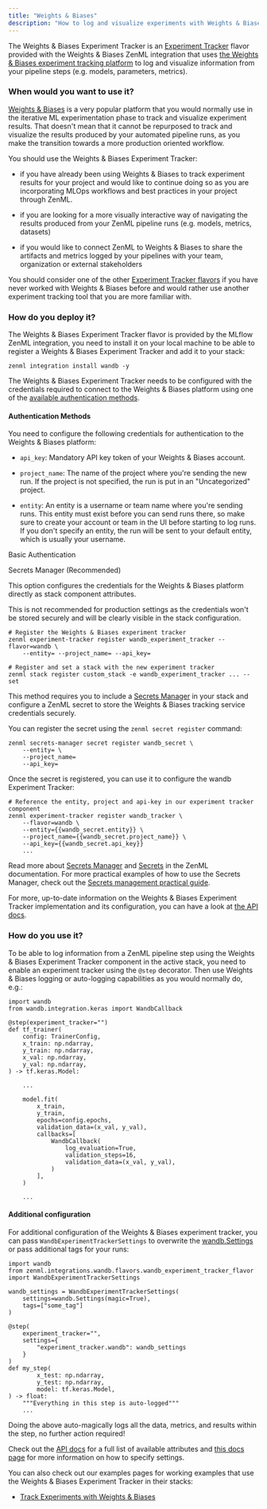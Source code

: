 ```yaml
---
title: "Weights & Biases"
description: "How to log and visualize experiments with Weights & Biases"
---
```


The Weights & Biases Experiment Tracker is an [Experiment Tracker](/component-gallery/experiment-trackers) flavor provided with the Weights & Biases ZenML integration that uses [the Weights & Biases experiment tracking platform](https://wandb.ai/site/experiment-tracking) to log and visualize information from your pipeline steps (e.g. models, parameters, metrics).

### When would you want to use it?

[Weights & Biases](https://wandb.ai/site/experiment-tracking) is a very popular platform that you would normally use in the iterative ML experimentation phase to track and visualize experiment results. That doesn't mean that it cannot be repurposed to track and visualize the results produced by your automated pipeline runs, as you make the transition towards a more production oriented workflow.

You should use the Weights & Biases Experiment Tracker:

* if you have already been using Weights & Biases to track experiment results for your project and would like to continue doing so as you are incorporating MLOps workflows and best practices in your project through ZenML.

* if you are looking for a more visually interactive way of navigating the results produced from your ZenML pipeline runs (e.g. models, metrics, datasets)

* if you would like to connect ZenML to Weights & Biases to share the artifacts and metrics logged by your pipelines with your team, organization or external stakeholders

You should consider one of the other [Experiment Tracker flavors](/component-gallery/experiment-trackers#experiment-tracker-flavors) if you have never worked with Weights & Biases before and would rather use another experiment tracking tool that you are more familiar with.

### How do you deploy it?

The Weights & Biases Experiment Tracker flavor is provided by the MLflow ZenML integration, you need to install it on your local machine to be able to register a Weights & Biases Experiment Tracker and add it to your stack:

```
zenml integration install wandb -y
```

The Weights & Biases Experiment Tracker needs to be configured with the credentials required to connect to the Weights & Biases platform using one of the [available authentication methods](/component-gallery/experiment-trackers/wandb#authentication-methods).

#### Authentication Methods

You need to configure the following credentials for authentication to the Weights & Biases platform:

* `api_key`: Mandatory API key token of your Weights & Biases account.

* `project_name`: The name of the project where you're sending the new run. If the project is not specified, the run is put in an "Uncategorized" project.

* `entity`: An entity is a username or team name where you're sending runs. This entity must exist before you can send runs there, so make sure to create your account or team in the UI before starting to log runs. If you don't specify an entity, the run will be sent to your default entity, which is usually your username.

Basic Authentication

Secrets Manager (Recommended)

This option configures the credentials for the Weights & Biases platform directly as stack component attributes.

This is not recommended for production settings as the credentials won't be stored securely and will be clearly visible in the stack configuration.

```
# Register the Weights & Biases experiment tracker
zenml experiment-tracker register wandb_experiment_tracker --flavor=wandb \ 
    --entity= --project_name= --api_key=

# Register and set a stack with the new experiment tracker
zenml stack register custom_stack -e wandb_experiment_tracker ... --set
```

This method requires you to include a [Secrets Manager](/component-gallery/secrets-managers) in your stack and configure a ZenML secret to store the Weights & Biases tracking service credentials securely.

You can register the secret using the `zenml secret register` command:

```
zenml secrets-manager secret register wandb_secret \
    --entity= \
    --project_name=
    --api_key=
```

Once the secret is registered, you can use it to configure the wandb Experiment Tracker:

```
# Reference the entity, project and api-key in our experiment tracker component
zenml experiment-tracker register wandb_tracker \
    --flavor=wandb \
    --entity={{wandb_secret.entity}} \
    --project_name={{wandb_secret.project_name}} \
    --api_key={{wandb_secret.api_key}}
    ...
```

Read more about [Secrets Manager](/component-gallery/secrets-managers) and [Secrets](https://github.com/zenml-io/zenml/blob/release/0.31.1/docs/book/component-gallery/secrets-managers/secrets.md) in the ZenML documentation. For more practical examples of how to use the Secrets Manager, check out the [Secrets management practical guide](/advanced-guide/practical-mlops/secrets-management).

For more, up-to-date information on the Weights & Biases Experiment Tracker implementation and its configuration, you can have a look at [the API docs](https://apidocs.zenml.io/latest/integration%5Fcode%5Fdocs/integrations-wandb/#zenml.integrations.wandb.experiment%5Ftrackers.wandb%5Fexperiment%5Ftracker).

### How do you use it?

To be able to log information from a ZenML pipeline step using the Weights & Biases Experiment Tracker component in the active stack, you need to enable an experiment tracker using the `@step` decorator. Then use Weights & Biases logging or auto-logging capabilities as you would normally do, e.g.:

```
import wandb
from wandb.integration.keras import WandbCallback

@step(experiment_tracker="")
def tf_trainer(
    config: TrainerConfig,
    x_train: np.ndarray,
    y_train: np.ndarray,
    x_val: np.ndarray,
    y_val: np.ndarray,
) -> tf.keras.Model:
    
    ...

    model.fit(
        x_train,
        y_train,
        epochs=config.epochs,
        validation_data=(x_val, y_val),
        callbacks=[
            WandbCallback(
                log_evaluation=True,
                validation_steps=16,
                validation_data=(x_val, y_val),
            )
        ],
    )

    ...
```

#### Additional configuration

For additional configuration of the Weights & Biases experiment tracker, you can pass `WandbExperimentTrackerSettings` to overwrite the [wandb.Settings](https://github.com/wandb/client/blob/master/wandb/sdk/wandb%5Fsettings.py#L353) or pass additional tags for your runs:

```
import wandb
from zenml.integrations.wandb.flavors.wandb_experiment_tracker_flavor import WandbExperimentTrackerSettings

wandb_settings = WandbExperimentTrackerSettings(
    settings=wandb.Settings(magic=True),
    tags=["some_tag"]
)

@step(
    experiment_tracker="",
    settings={
        "experiment_tracker.wandb": wandb_settings
    }
)
def my_step(
        x_test: np.ndarray,
        y_test: np.ndarray,
        model: tf.keras.Model,
) -> float:
    """Everything in this step is auto-logged"""
    ...
```

Doing the above auto-magically logs all the data, metrics, and results within the step, no further action required!

Check out the [API docs](https://apidocs.zenml.io/latest/integration%5Fcode%5Fdocs/integrations-wandb/#zenml.integrations.wandb.flavors.wandb%5Fexperiment%5Ftracker%5Fflavor.WandbExperimentTrackerSettings) for a full list of available attributes and [this docs page](/advanced-guide/pipelines/settings) for more information on how to specify settings.

You can also check out our examples pages for working examples that use the Weights & Biases Experiment Tracker in their stacks:

* [Track Experiments with Weights & Biases](https://github.com/zenml-io/zenml/tree/main/examples/wandb%5Ftracking)